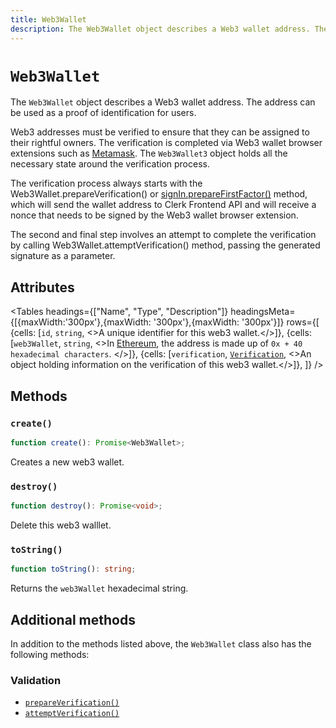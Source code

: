 ```yaml
---
title: Web3Wallet
description: The Web3Wallet object describes a Web3 wallet address. The address can be used as a proof of identification for users.
---
```


# `Web3Wallet`

The `Web3Wallet` object describes a Web3 wallet address. The address can be used as a proof of identification for users.

Web3 addresses must be verified to ensure that they can be assigned to their rightful owners. The verification is completed via Web3 wallet browser extensions such as [Metamask](https://metamask.io/). The `Web3Wallet3` object holds all the necessary state around the verification process.

The verification process always starts with the Web3Wallet.prepareVerification() or [signIn.prepareFirstFactor()](/docs/references/javascript/sign-in/first-factor#prepare-first-factor) method, which will send the wallet address to Clerk Frontend API and will receive a nonce that needs to be signed by the Web3 wallet browser extension.

The second and final step involves an attempt to complete the verification by calling Web3Wallet.attemptVerification() method, passing the generated signature as a parameter.

## Attributes


<Tables
  headings={["Name", "Type", "Description"]}
  headingsMeta={[{maxWidth:'300px'},{maxWidth: '300px'},{maxWidth: '300px'}]}
  rows={[
{cells: [<code>id</code>, <code>string</code>, <>A unique identifier for this web3 wallet.</>]},
{cells: [<code>web3Wallet</code>, <code>string</code>, <>In <a href="https://docs.metamask.io/guide/common-terms.html#address-public-key">Ethereum</a>, the address is made up of <code>0x + 40 hexadecimal characters</code>. </>]},
{cells: [<code>verification</code>, <a href="/docs/references/javascript/verification"><code>Verification</code></a>, <>An object holding information on the verification of this web3 wallet.</>]},
  ]}
/>

## Methods

### `create()`

```typescript
function create(): Promise<Web3Wallet>;
```

Creates a new web3 wallet.

### `destroy()`

```typescript
function destroy(): Promise<void>;
```

Delete this web3 walllet.

### `toString()`

```typescript
function toString(): string;
```

Returns the `web3Wallet` hexadecimal string.

## Additional methods

In addition to the methods listed above, the `Web3Wallet` class also has the following methods:

### Validation

*   [`prepareVerification()`](/docs/references/javascript/web3-wallet/verification#prepare-verification)
*   [`attemptVerification()`](/docs/references/javascript/web3-wallet/verification#attempt-verification)
